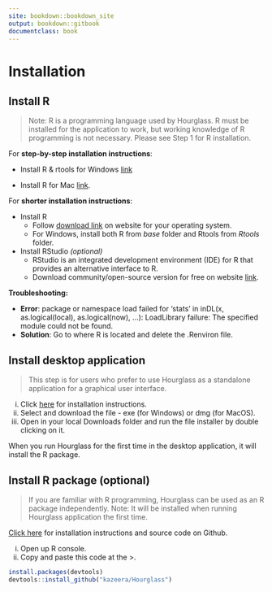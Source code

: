 ```yaml
---
site: bookdown::bookdown_site
output: bookdown::gitbook
documentclass: book
---
```

# Installation

## Install R
> Note: R is a programming language used by Hourglass. R must be installed for the application to work, but working knowledge of R programming is not necessary. Please see Step 1 for R installation.

For **step-by-step installation instructions**:

* Install R & rtools for Windows [link](https://datag.org/resources/documents/spring-2018/37-de-barros-installing-r-on-windows/file) 

* Install R for Mac [link](https://people.umass.edu/biep540w/pdf/HOW%20TO%20install%20R%20and%20R%20Studio%20MAC%20Users%20Fall%202020.pdf).


For **shorter installation instructions**:

* Install R
     * Follow [download link](https://cran.r-project.org/bin/) on website for your operating system. 
     * For Windows, install both R from _base_ folder and Rtools from _Rtools_ folder. 


* Install RStudio _(optional)_
     * RStudio is an integrated development environment (IDE) for R that provides an alternative interface to R.
     *  Download community/open-source version for free on website [link](https://rstudio.com/products/rstudio/download/#download).


**Troubleshooting:**

* **Error**: package or namespace load failed for 'stats' in inDL(x, as.logical(local), as.logical(now), ...):
LoadLibrary failure: The specified module could not be found.
* **Solution**: Go to where R is located and delete the .Renviron file.

## Install desktop application
> This step is for users who prefer to use Hourglass as a standalone application for a graphical user interface.

i. Click [here](https://github.com/kazeera/Hourglass-interface) for installation instructions.
ii. Select and download the file - exe (for Windows) or dmg (for MacOS).
iii. Open in your local Downloads folder and run the file installer by double clicking on it.

When you run Hourglass for the first time in the desktop application, it will install the R package.

## Install R package (optional)
> If you are familiar with R programming, Hourglass can be used as an R package independently. Note: It will be installed when running Hourglass application the first time.

[Click here](https://github.com/kazeera/Hourglass) for installation instructions and source code on Github.

i. Open up R console.
ii. Copy and paste this code at the >. 

```r{}
install.packages(devtools)
devtools::install_github("kazeera/Hourglass")
```
